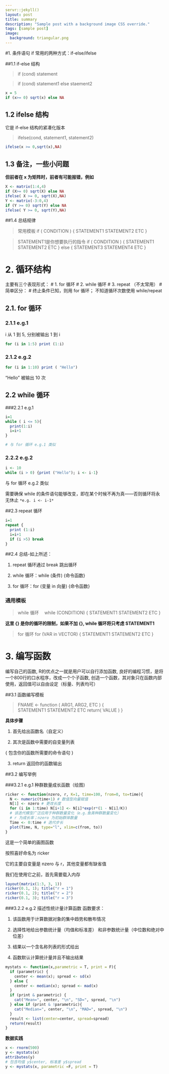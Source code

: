 ```yaml
---
servr::jekyll()
layout: post
title: summary
description: "Sample post with a background image CSS override."
tags: [sample post]
image:
  background: triangular.png
---
```

#1. 条件语句
if 常用的两种方式：if-else/ifelse

##1.1 if-else 结构

> if (cond) statement

> if (cond) statement1 else staement2

```r
x = 5
if (x>= 0) sqrt(x) else NA
```

## 1.2 ifelse 结构

 它是 if-else 结构的紧凑化版本
 
> ifelse(cond, statement1, statement2)

```r

ifelse(x >= 0,sqrt(x),NA)
```

## 1.3 备注，一些小问题

**但前者在 x 为矩阵时，前者有可能报错，例如**

```r

X <- matrix(1:4,4)
if (X>= 0) sqrt(X) else NA
ifelse( X >= 0, sqrt(X),NA)
Y <- matrix(-3:0,4)
if (Y >= 0) sqrt(Y) else NA
ifelse( Y >= 0, sqrt(Y),NA)

```


##1.4 总结规律

> 常用模板
 if ( CONDITION ) 
 { 
   STATEMENT1 
   STATEMENT2 
   ETC 
 } 

> STATEMENT1是你想要执行的指令
 if ( CONDITION ) 
 { 
   STATEMENT1 
   STATEMENT2 
   ETC }
 else { 
   STATEMENT3 
   STATEMENT4
   ETC 
 }

# 2. 循环结构 
主要有三个表现形式：
# 1. for 循环
# 2. while 循环
# 3. repeat （不太常用）
# 简单区分：
# 终止条件已知，则用 for 循环； 不知道循环次数使用 while/repeat 

## 2.1. for 循环
### 2.1.1 e.g.1

i 从 1 到 5, 分别被输出 1 到 i 

```r
for (i in 1:5) print (1:i)
```

### 2.1.2 e.g.2

```r
for (i in 1:10) print ( "Hello")
```
 "Hello" 被输出 10 次

## 2.2 while 循环
###2.2.1 e.g.1

```r

i=1
while ( i <= 5){
  print(1:i)
  i=i+1
}

# 与 for 循环 e.g.1 类似
```

### 2.2.2 e.g.2

```r
i <- 10
while (i > 0) {print ("Hello"); i <- i-1}
```

 与 for 循环 e.g.2 类似
 
 需要确保 while 的条件语句能够改变，即在某个时候不再为真——否则循环将永无休止
`*e.g. i <- i-1*`

##2.3 repeat 循环

```r
i=1
repeat {
  print (1:i)
  i=i+1
  if (i >5) break
}

```

##2.4 总结-如上所述：

1. repeat 循环通过 break 跳出循环

2. while 循环：while (条件) {命令函数}

3. for 循环：for (变量 in 向量) {命令函数}


### 通用模板

> while 循环
　while (CONDITION)
 { STATEMENT1
   STATEMENT2
   ETC
 }

 **这里 {} 是你的循环的限制，如果不加 {}, while 循环将只考虑 STATEMENT1**

> for 循环
 for (VAR in VECTOR)
 { STATEMENT1
   STATEMENT2
   ETC
 }


# 3. 编写函数

 编写自己的函数,
 R的优点之一就是用户可以自行添加函数,
 良好的编程习惯，是将一个800行的口水程序，改成一个个子函数,
 创造一个函数，其对象只在函数内部使用，返回值可以自由设定（标量、列表均可）

##3.1 函数编写模板

> FNAME <- function ( ARG1, ARG2, ETC )
 {  
   STATEMENT1 
   STATEMENT2 
   ETC 
   return( VALUE ) 
 }

**具体步骤**
 
 1. 首先给出函数名（自定义）

 2. 其次是函数中需要的自变量列表

{ 包含你的函数所需要的命令语句 }

 3. return 返回你的函数输出



##3.2 编写举例

###3.2.1 e.g.1 种群数量成长函数（绘图）



```r
ricker <- function(nzero, r, K=1, time=100, from=0, to=time){
  N <- numeric(time+1) # 数值型向量赋值
  N[1] <- nzero # 更改长度
  for (i in 1:time) N[i+1] <- N[i]*exp(r*(1 - N[i]/K))
  # 该迭代模型广泛应用于种群数量变化（e.g.鱼类种群数量变化）
  # r 为成长率；nzero 为初始群体数量
  Time <- 0:time # 迭代步长
  plot(Time, N, type="l", xlim=c(from, to))
}

```

 这是一个简单的画图函数 

 按照喜好命名为 ricker

 它的主要自变量是 nzero 与 r，其他变量都有缺省值

 我们在使用它之前，首先需要载入内存

```r

layout(matrix(1:3, 3, 1))
ricker(0.1, 1); title("r = 1")
ricker(0.1, 2); title("r = 2")
ricker(0.1, 3); title("r = 3")

```

###3.2.2 e.g.2 描述性统计量计算函数
 函数要求：
 
 1. 该函数用于计算数据对象的集中趋势和散布情况

 2. 选择性地给出参数统计量（均值和标准差）
      和非参数统计量（中位数和绝对中位差）

 3. 结果以一个含名称列表的形式给出

 4. 函数默认计算统计量并且不输出结果

```r
mystats <- function(x,parametric = T, print = F){
  if (parametric) {
    center <- mean(x); spread <- sd(x)
  } else {
    center <- median(x); spread <- mad(x)
  }
  if (print & parametric) {
    cat("Mean=", center, "\n", "SD=", spread, "\n")
  } else if (print & !parametric){
    cat("Median=", center, "\n", "MAD=", spread, "\n")   
  }
  result <- list(center=center, spread=spread)
  return(result)
}
```

**数据实践**

```r
x <- rnorm(500)
y <- mystats(x)
attributes(y)
# 包含均值 y$center, 标准差 y$spread
y <- mystats(x, parametric =F, print = T)
```
